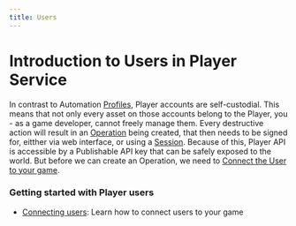```yaml
---
title: Users
---
```


# Introduction to Users in Player Service

In contrast to Automation [Profiles](../automation-service/profiles/introduction), Player accounts are self-custodial. This means that not only every asset on those accounts belong to the Player, you - as a game developer, cannot freely manage them. Every destructive action will result in an [Operation](../operations/introduction) being created, that then needs to be signed for, eitther via web interface, or using a [Session](../sessions/introduction). Because of this, Player API is accessible by a Publishable API key that can be safely exposed to the world. But before we can create an Operation, we need to [Connect the User to your game](connecting-users).

### Getting started with Player users

- [Connecting users](connecting-users): Learn how to connect users to your game
